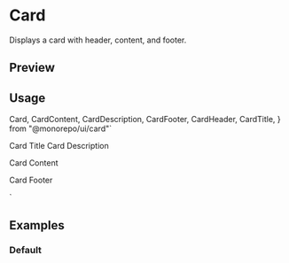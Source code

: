 

<Meta of={CardStories} />

# Card

Displays a card with header, content, and footer.

## Preview

<Canvas of={CardStories.Default} />

## Usage

  Card,
  CardContent,
  CardDescription,
  CardFooter,
  CardHeader,
  CardTitle,
} from "@monorepo/ui/card"`

  <CardHeader>
    <CardTitle>Card Title</CardTitle>
    <CardDescription>Card Description</CardDescription>
  </CardHeader>
  <CardContent>
    <p>Card Content</p>
  </CardContent>
  <CardFooter>
    <p>Card Footer</p>
  </CardFooter>
</Card>
`

<Source code={importCode} language='ts' dark />
<Source code={usageCode} language='tsx' dark />

## Examples

### Default

<Canvas of={CardStories.Default} />
